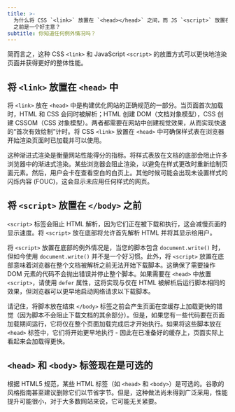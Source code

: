 ```yaml
---
title: >-
  为什么将 CSS `<link>` 放置在 `<head></head>` 之间，而 JS `<script>` 放置在 `</body>`
  之前是一个好主意？
subtitle: 你知道任何例外情况吗？
---
```


简而言之，这种 CSS `<link>` 和 JavaScript `<script>` 的放置方式可以更快地渲染页面并获得更好的整体性能。

## 将 `<link>` 放置在 `<head>` 中

将 `<link>` 放在 `<head>` 中是构建优化网站的正确规范的一部分。当页面首次加载时，HTML 和 CSS 会同时被解析；HTML 创建 DOM（文档对象模型），CSS 创建 CSSOM（CSS 对象模型）。两者都需要在网站中创建视觉效果，从而实现快速的“首次有效绘制”计时。将 CSS `<link>` 放置在 `<head>` 中可确保样式表在浏览器开始渲染页面时已加载并可以使用。

这种渐进式渲染是衡量网站性能得分的指标。将样式表放在文档的底部会阻止许多浏览器中的渐进式渲染。某些浏览器会阻止渲染，以避免在样式更改时重新绘制页面元素。然后，用户会卡在查看空白的白页上。其他时候可能会出现未设置样式的闪烁内容 (FOUC)，这会显示未应用任何样式的网页。

## 将 `<script>` 放置在 `</body>` 之前

`<script>` 标签会阻止 HTML 解析，因为它们正在被下载和执行，这会减慢页面的显示速度。将 `<script>` 放在底部将允许首先解析 HTML 并将其显示给用户。

将 `<script>` 放置在底部的例外情况是，当您的脚本包含 `document.write()` 时，但如今使用 `document.write()` 并不是一个好习惯。此外，将 `<script>` 放置在底部意味着浏览器在整个文档被解析之前无法开始下载脚本。这确保了需要操作 DOM 元素的代码不会抛出错误并停止整个脚本。如果需要在 `<head>` 中放置 `<script>`，请使用 `defer` 属性，这将实现与仅在 HTML 被解析后运行脚本相同的效果，但浏览器可以更早地启动网络请求以下载脚本。

请记住，将脚本放在结束 `</body>` 标签之前会产生页面在空缓存上加载更快的错觉（因为脚本不会阻止下载文档的其余部分）。但是，如果您有一些代码要在页面加载期间运行，它将仅在整个页面加载完成后才开始执行。如果将这些脚本放在 `<head>` 标签中，它们将开始更早地执行 - 因此在已准备好的缓存上，页面实际上看起来会加载得更快。

## `<head>` 和 `<body>` 标签现在是可选的

根据 HTML5 规范，某些 HTML 标签（如 `<head>` 和 `<body>`）是可选的。谷歌的风格指南甚至建议删除它们以节省字节。但是，这种做法尚未得到广泛采用，性能提升可能很小，对于大多数网站来说，它可能无关紧要。
